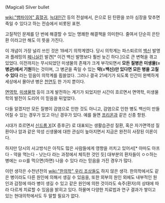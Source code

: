 (Magical) Silver bullet

[[wiki:"뱀파이어" 흡혈귀]], [[늑대인간]] 등의 전설에서, 은으로 된 탄환을 쏘아 심장을 맞추면 죽일 수 있다고 하는 전승에서 비롯된 표현.

고질적인 문제를 단 번에 해결할 수 있는 명쾌한 해결책을 의미한다. 줄여서 단순히 은탄환 이라고만 해도 이 뜻을 가진다.

이 개념이 가장 널리 쓰인 것은 19세기 의학계였다. 당시 의학계는 파스퇴르의 [[백신]] 발명과  플레밍의 [[페니실린]] 발견[* 이건 백신 발명보다 훨씬 늦긴 하다.]으로 큰 변혁을 겪고 있었다. 이전까지는 무시되었던 미생물의 존재가 크게 부각되면서 '''모든 질병은 미생물(=병균)에서 기원'''하는 것이며, 그 병균을 죽일 수 있는 '''약(=백신)만 있다면 모든 병을 고칠 수 있다''' 라는 믿음이 의학계를 휩쓸었다. 그러나 결국 21세기가 되도록 인간이 완벽하게 세상에서 몰아낸 병은 [[천연두]] 한 가지 뿐이다.

[[면역학]], [[미생물학]] 등이 크게 발전하는 계기가 되었지만 시간이 흐르면서 면역학, 미생물학의 발전이 도리어 이 믿음을 뒤엎었다.

다들 알겠지만 모든 질병이 감염으로 인한 것도 아니고, 감염으로 인한 병도 백신이 만들어질 수 있는 경우가 있고 아닌 경우가 있다. 예를 들면 [[프리온]]과 같은 신종 항원.

시대가 흐르면서 [[신드롬 X]](X 증후군) 로 대표되는 생활습관성 질환, 혹은 자가면역성 질환이나 암과 같은 악성 신생물에 대한 관심이 높아지면서 지금은 완전히 사장된 이론이다.

하지만 당시의 사고방식은 아직도 많은 사람들에게 영향을 끼치고 있어서[* 아마도 아프다 - 약을 먹는다 - 낫는다 라는 과정에서 체득한 것인 듯] 대부분의 환자들이 ㅇㅇ하는 병에는 ㅁㅁ를 먹으면(하면) 나을 수 있다 라는 믿음을 가진 경우가 많다.

이런 생각은 수천년전의 [[wiki:"한의학" 우리 조상들]]도 하지 않은 생각. 한의학에서도 같은 병이라도 다른 원인에 의해서 생길 수 있음을, 또한 외부의 원인 외에도 내부적인 원인과 감정에 따라 병이 생길 수 있고 같은 원인에 의한 것이라도 숙주(환자)의 상태에 따라 다르게 치료할 수 있음을 밝히고 있다. 하물며 다양한 치료법과 연구 결과가 쌓이고 있는 현대의학에서도 두 말할 필요가 없다.

